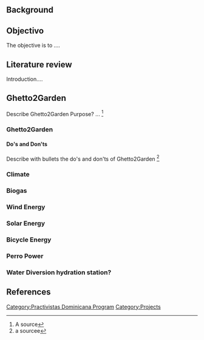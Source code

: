 ==Background==

==Objectivo==
The objective is to ....

==Literature review==
Introduction....

==Ghetto2Garden==
Describe Ghetto2Garden Purpose? ... <ref>A source</ref>
===Ghetto2Garden===

====Do's and Don'ts====
Describe with bullets the do's and don'ts of Ghetto2Garden <ref>a sourcee</ref>

===Climate===
===Biogas===
===Wind Energy===
===Solar Energy===
===Bicycle Energy===
===Perro Power===

===Water Diversion hydration station?===

==References==
{{Reflist}}

[[Category:Practivistas Dominicana Program]]
[[Category:Projects]]